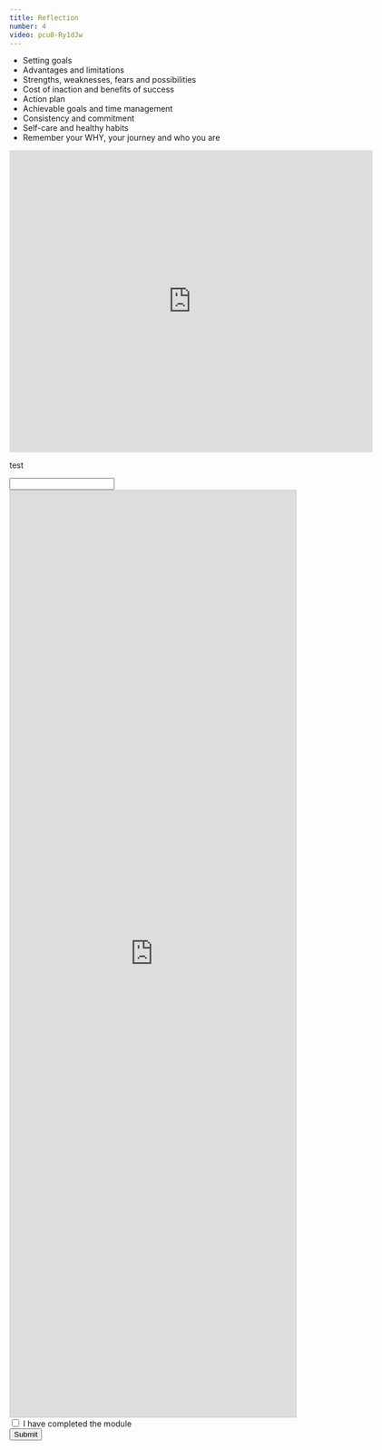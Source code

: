 ```yaml
---
title: Reflection
number: 4
video: pcu8-Ry1dJw
---
```


- Setting goals
- Advantages and limitations
- Strengths, weaknesses, fears and possibilities
- Cost of inaction and benefits of success
- Action plan
- Achievable goals and time management
- Consistency and commitment
- Self-care and healthy habits
- Remember your WHY, your journey and who you are

<iframe src="https://docs.google.com/forms/d/e/1FAIpQLSe7OipTLIyptELd3yNhToOnI2pNWelbcy8mogsYXGLRdkOrBQ/viewform?embedded=true" width="640" height="532" frameborder="0" marginheight="0" marginwidth="0">Loading…</iframe>

<div>
<p>test</p>
<input type="text" id="name" name="name"/>
</div>

<script src="https://static.airtable.com/js/embed/embed_snippet_v1.js"></script><iframe class="airtable-embed airtable-dynamic-height" src="https://airtable.com/embed/shrHpNJIISShCrYwt?backgroundColor=gray" frameborder="0" onmousewheel="" width="100%" height="1632" style="background: transparent; border: 1px solid #ccc;"></iframe>

<div class="p-2">
    <form onsubmit="return handleData()" method="post" action="https://postman-echo.com/post">
        <div>
            <input type="checkbox" name="send_newsletter" id="send_newsletter" />
            <label for="send_newsletter">I have completed the module</label>
        </div>
        <div>
            <input type="submit" name="submit" value="Submit"/>
        </div>
    </form>
</div>